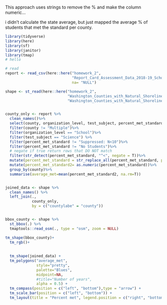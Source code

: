 

This approach uses strings to remove the % and make the column numeric...

i didn't calculate the state average, but just mapped the average % of students that met the standard per county.

```r
library(tidyverse)
library(here)
library(sf)
library(janitor)
library(tmap)
# hello

# read
report <- read_csv(here::here("homework_2", 
                              "Report_Card_Assessment_Data_2018-19_School_Year.csv"),
                              na= "NULL")

shape <- st_read(here::here("homework_2",
                            "Washington_Counties_with_Natural_Shoreline___washsh_area",
                            "Washington_Counties_with_Natural_Shoreline___washsh_area.shp"))


county_only <- report %>%
  clean_names()%>%
  select(county, organization_level, test_subject, percent_met_standard)%>%
  filter(county != "Multiple")%>%
  filter(organization_level == "School")%>%
  filter(test_subject == "Science") %>%
  filter(percent_met_standard != "Suppressed: N<10")%>%
  filter(percent_met_standard != "No Students")%>%
  # negate if true return rows that DO NOT match
  filter(str_detect(percent_met_standard, "^<", negate = T))%>%
  mutate(percent_met_standard = str_replace_all(percent_met_standard, pattern = c('%' = "")))%>%
  mutate(percent_met_standard2= as.numeric(percent_met_standard))%>%
  group_by(county)%>%
  summarise(average_met=mean(percent_met_standard2, na.rm=T))


joined_data <- shape %>% 
  clean_names() %>%
  left_join(., 
            county_only,
            by = c("countylabe" = "county"))


bbox_county <- shape %>%
  st_bbox(.) %>% 
  tmaptools::read_osm(., type = "osm", zoom = NULL)

tm_shape(bbox_county)+
  tm_rgb()+
  
  
  tm_shape(joined_data) + 
  tm_polygons("average_met", 
              style="pretty",
              palette="Blues",
              midpoint=NA,
              #title="Number of years",
              alpha = 0.5) + 
  tm_compass(position = c("left", "bottom"),type = "arrow") + 
  tm_scale_bar(position = c("left", "bottom")) +
  tm_layout(title = "Percent met", legend.position = c("right", "bottom"))


  
```

